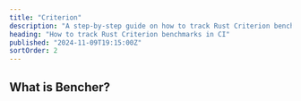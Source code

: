 ```yaml
---
title: "Criterion"
description: "A step-by-step guide on how to track Rust Criterion benchmarks in CI"
heading: "How to track Rust Criterion benchmarks in CI"
published: "2024-11-09T19:15:00Z"
sortOrder: 2
---
```



<Intro
  text="how to benchmark Rust code with Criterion"
  url="/learn/benchmarking/rust/criterion/"
  name="Criterion"
/>

## What is Bencher?

<BencherIntro />

<Steps
  adapter="rust_criterion"
  url="/docs/explanation/adapters/#-rust-criterion"
/>

<RustCriterion />

<br />

<CallToAction />
